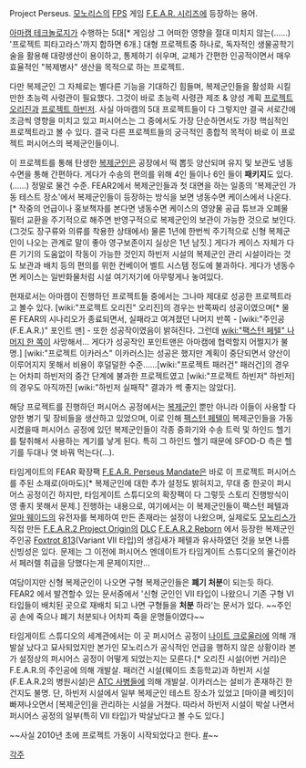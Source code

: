 Project Perseus. [[모노리스]]의 [[FPS]] 게임 [[F.E.A.R. 시리즈]]에 등장하는 용어. 

[[아마캠 테크놀로지]]가 수행하는 5대[* 게임상 그 어떠한 영향을 절대 미치지 않는(……) '프로젝트 피타고라스'까지 합하면 6개.] 대형 프로젝트중 하나로, 독자적인 생물공학기술을 활용해 대량생산이 용이하고, 통제하기 쉬우며, 교체가 간편한 인공적이면서 매우 효율적인 "복제병사" 생산을 목적으로 하는 프로젝트. 

다만 복제군인 그 자체로는 별다른 기능을 기대하긴 힘들며, 복제군인들을 활성화 시킬만한 초능력 사령관이 필요했다. 그것이 바로 초능력 사령관 제조 & 양성 계획 [[프로젝트 오리진]]과 [[프로젝트 하빈저]]. 사실 아마캠의 5대 프로젝트들이 다 그렇지만 결국 서로간에 조금씩 영향을 미치고 있고 퍼시어스는 그 중에서도 가장 단순하면서도 가장 핵심적인 프로젝트라고 볼 수 있다. 결국 다른 프로젝트들의 궁극적인 종합적 목적이 바로 이 프로젝트 퍼시어스의 복제군인들이니.

이 프로젝트를 통해 탄생한 [[복제군인]]은 공장에서 떡 뽑듯 양산되며 유지 및 보관도 냉동수면을 통해 간편하다. 게다가 수송의 편의를 위해 4인 들이나 6인 들이 '''패키지'''도 있다.(……) 정말로 물건 수준. FEAR2에서 복제군인들과 첫 대면을 하는 일종의 '복제군인 가동 테스트 장소'에서 복제군인들이 등장하는 방식을 보면 냉동수면 케이스에서 나온다.[* 작중의 언급이나 홍보책자를 본다면 냉동수면 케이스의 영양물 공급 튜브과 오폐물 필터 교환을 주기적으로 해주면 반영구적으로 복제군인의 보관이 가능한 것으로 보인다.(그것도 장구류와 의류를 착용한 상태에서) 물론 1년에 한번씩 주기적으로 신형 복제군인이 나오는 관계로 말이 좋아 영구보존이지 실상은 1년 남짓.] 게다가 케이스 자체가 다른 기기의 도움없이 작동이 가능한 것인지 하빈저 시설의 복제군인 관리 시설이라는 것도 보관과 배치 등의 편의를 위한 컨베이어 벨트 시스템 정도에 불과하다. 게다가 냉동수면 케이스는 일반화물처럼 시설 여기저기에 아무렇게나 놓여있다.

현재로서는 아마캠이 진행하던 프로젝트들 중에서는 그나마 제대로 성공한 프로젝트라고 볼수 있다. [wiki:"프로젝트 오리진" 오리진]의 경우는 반쪽짜리 성공이였으며[* 물론 FEAR의 시나리오가 종료되면서, 실패라고 여겨졌던 나머지 반쪽 - [wiki:"주인공(F.E.A.R.)" 포인트 맨] - 또한 성공작이였음이 밝혀진다. 그런데 [[wiki:"팩스턴 페텔" 나머지 한 쪽]]이 사망해서... 게다가 성공작인 포인트맨은 아마캠에 협력할지 어쩔지가 불명.] [wiki:"프로젝트 이카러스" 이카러스]는 성공은 했지만 계획이 중단되면서 양산이 이루어지지 못해서 비용이 후덜덜한 수준……[wiki:"프로젝트 패러건" 패러건]의 경우는 어차피 하빈저의 중간 단계에 불과한 프로젝트였고 [wiki:"프로젝트 하빈저" 하빈저]의 경우도 아직까진 [wiki:"하빈저 실패작" 결과가 썩 좋지는 않았다].

해당 프로젝트를 진행하던 퍼시어스 공정에서는 [[복제군인]] 뿐만 아니라 이들이 사용할 다양한 병기 및 장비들을 생산하고 있었으며, 이로 인해 [[팩스턴 페텔]]이 복제군인들을 가동시켰을때 퍼시어스 공정에 있던 복제군인들이 각종 중화기와 수송 트럭 및 하인드 헬기를 탈취해서 사용하는 계기를 낳게 된다. 특히 그 하인드 헬기 때문에 SFOD-D 측은 헬기를 두대나 엿 바꿔 먹는다(…).

타임게이트의 FEAR 확장팩 [[F.E.A.R. Perseus Mandate]]은 바로 이 프로젝트 퍼시어스를 주된 소재로(아마도)[* 복제군인에 대한 추가 설정도 밝혀지고, 무대 중 한곳이 퍼시어스 공정이긴 하지만, 타임게이트 스튜디오의 확장팩이 다 그렇듯 스토리 진행방식이 영 좋지 못해서 문제.] 진행하는 내용으로, 여기에서는 이 복제군인들이 팩스턴 페텔과 [[알마 웨이드]]의 유전자를 복제하여 만든 존재라는 설정이 나왔으며, 실제로도 [[모노리스]]가 직접 만든 [[F.E.A.R.2 Project Origin]]의 [[DLC]] [[F.E.A.R.2 Reborn]] 에서 등장한 복제군인 주인공 [[Foxtrot 813]](Variant VII 타입)의 생김새가 페텔과 유사하였던 것을 보면 나름 신빙성은 있다. 문제는 그 이전에 퍼시어스 멘데이트가 타임게이트 스튜디오의 물건이라서 페러렐 취급을 당했다는게 문제이지만... 

여담이지만 신형 복제군인이 나오면 구형 복제군인들은 '''폐기 처분'''이 되는듯 하다. FEAR2 에서 발견할수 있는 문서중에서 '신형 군인인 VII 타입이 나왔으니 기존 구형 VI 타입들이 배치된 곳으로 재배치 되고 나면 구형들을 '''처분''' 하라'는 문서가 있다. ~~주인공 손에 죽으나 폐기 처분되나 어차피 죽을 운명들이였다~~ 

타임게이트 스튜디오의 세계관에서는 이 곳 퍼시어스 공정이 [[나이트 크로울러]]에 의해 개발살 났다고 묘사되었지만 본가인 모노리스가 공식적인 언급을 행하지 않은 상황이라 본가 설정상의 퍼시어스 공정이 어떻게 되었는지는 모른다.[* 오리진 시설(어번 거리)은 F.E.A.R.의 주인공에 의해 개발살. 패러건 시설(웨이드 초등학교)과 하빈저 시설(F.E.A.R.2의 병원시설)은 [[ATC 사병]]들에 의해 개발살. 이카러스는 설비가 존재하긴 한건지도 불명. 단, 하빈저 시설에서 일부 복제군인 테스트 장소가 있었고 [마이클 베킷]이 빠져나오면서 [복제군인]을 관리하는 시설을 거쳤다. 따라서 하빈저 시설이 박살 나면서 퍼시어스 공정의 일부(특히 VII 타입)가 박살났다고 볼 수도 있다.]

~~사실 2010년 초에 프로젝트 가동이 시작되었다고 한다. [http://news.naver.com/main/read.nhn?mode=LSD&mid=sec&sid1=104&oid=003&aid=0003079884 #]~~

[[각주]] 
